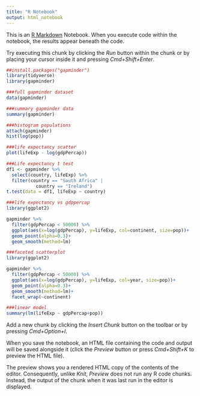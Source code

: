```yaml
---
title: "R Notebook"
output: html_notebook
---
```


This is an [R Markdown](http://rmarkdown.rstudio.com) Notebook. When you execute code within the notebook, the results appear beneath the code. 

Try executing this chunk by clicking the *Run* button within the chunk or by placing your cursor inside it and pressing *Cmd+Shift+Enter*. 

```r

##install.packages("gapminder")
library(tidyverse)
library(gapminder)
```

```r
###full gapminder dataset
data(gapminder)
```

```r
###summary gapminder data 
summary(gapminder)
```

```r
###histogram populations
attach(gapminder)
hist(log(pop))
```

```r
###life expectancy scatter
plot(lifeExp - log(gdpPercap))
```

```r
###Life expectancy t test 
df1 <- gapminder %>% 
  select(country, lifeExp) %>% 
  filter(country == "South Africa" |
           country == "Ireland")
t.test(data = df1, lifeExp ~ country) 
```

```r
###life expectancy vs gdppercap
library(ggplot2)

gapminder %>% 
  filter(gdpPercap < 50000) %>% 
  ggplot(aes(x=log(gdpPercap), y=lifeExp, col=continent, size=pop))+
  geom_point(alpha=0.3)+
  geom_smooth(method=lm)
```

```r
###faceted scatterplot 
library(ggplot2)

gapminder %>% 
  filter(gdpPercap < 50000) %>% 
  ggplot(aes(x=log(gdpPercap), y=lifeExp, col=year, size=pop))+
  geom_point(alpha=0.3)+
  geom_smooth(method=lm)+
  facet_wrap(~continent)

```

```r
###linear model
summary(lm(lifeExp ~ gdpPercap+pop))

```

Add a new chunk by clicking the *Insert Chunk* button on the toolbar or by pressing *Cmd+Option+I*.

When you save the notebook, an HTML file containing the code and output will be saved alongside it (click the *Preview* button or press *Cmd+Shift+K* to preview the HTML file). 

The preview shows you a rendered HTML copy of the contents of the editor. Consequently, unlike *Knit*, *Preview* does not run any R code chunks. Instead, the output of the chunk when it was last run in the editor is displayed.


